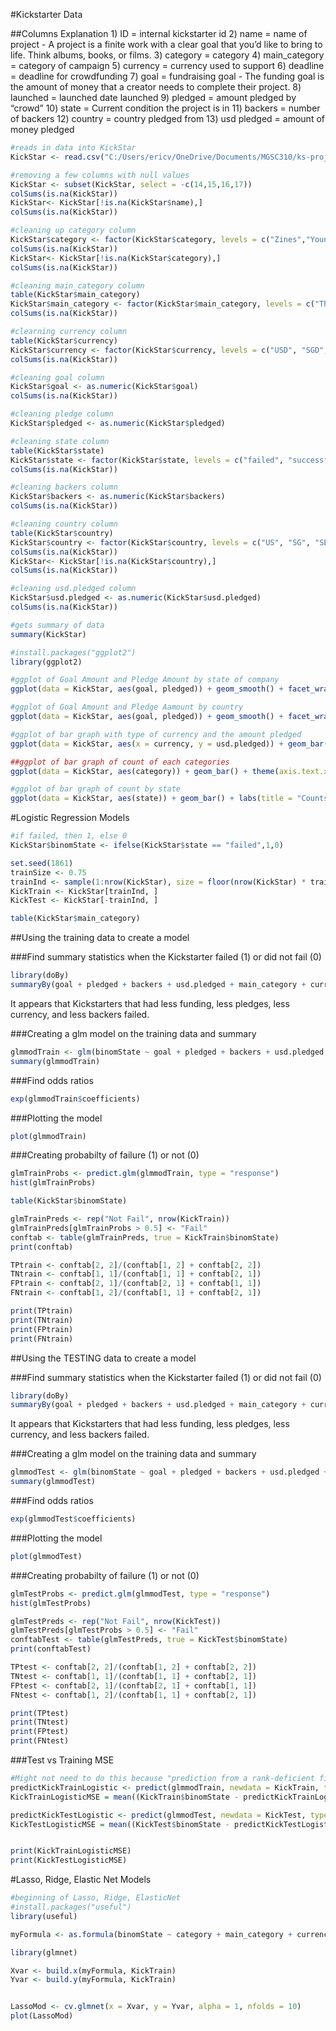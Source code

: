 #Kickstarter Data

##Columns Explanation
1) ID = internal kickstarter id
2) name = name of project - A project is a finite work with a clear goal that you’d like to bring to life. Think albums, books, or films.
3) category = category
4) main_category = category of campaign
5) currency = currency used to support
6) deadline = deadline for crowdfunding
7) goal = fundraising goal - The funding goal is the amount of money that a creator needs to complete their project.
8) launched = launched date launched
9) pledged = amount pledged by "crowd"
10) state = Current condition the project is in
11) backers = number of backers
12) country = country pledged from
13) usd pledged = amount of money pledged

```r
#reads in data into KickStar
KickStar <- read.csv("C:/Users/ericv/OneDrive/Documents/MGSC310/ks-projects-201612.csv")

#removing a few columns with null values
KickStar <- subset(KickStar, select = -c(14,15,16,17))
colSums(is.na(KickStar))
KickStar<- KickStar[!is.na(KickStar$name),]
colSums(is.na(KickStar))

#cleaning up category column
KickStar$category <- factor(KickStar$category, levels = c("Zines","Young Adult", "World Music", "Workshops" ,"Woodworking", "Webseries", "Webcomics", "Web","Weaving", "Wearables", "Video Games", "Video Art", "Video", "Vegan", "Typography", "Translations", "Thrillers", "Theater", "Textiles", "Television", "Technology", "Taxidermy", "Tabletop Games", "Stationery", "Spaces", "Space Exploration", "Sound", "Software", "Small Batch", "Shorts", "Sculpture", "Science Fiction", "Romance", "Rock", "Robots", "Restaurants", "Residencies", "Ready-to-wear", "Radio & Podcasts", "R&B", "Quilts", "Puzzles", "Punk", "Publishing", "Public Art", "Product Design", "Printing", "Print", "Pottery", "Pop", "Poetry", "Plays", "Playing Cards", "Places", "Photography", "Photobooks", "Photo", "Pet Fashion", "Periodicals", "Performances", "Performance Art", "People", "Painting", "Nonfiction", "Nature", "Narrative Film", "Musical", "Music Videos", "Music", "Movie Theaters", "Mobile Games", "Mixed Media", "Metal", "Makerspaces", "Live Games", "Literary Journals", "Letterpress", "Latin", "Knitting", "Kids", "Journalism", "Jewelry", "Jazz", "Interactive Design", "Installations", "Indie Rock", "Immersive", "Illustration", "Horror", "Hip-Hop", "Hardware", "Graphic Novels", "Graphic Design", "Glass", "Gaming Hardware", "Games", "Gadgets", "Footwear", "Food Trucks", "Food", "Flight", "Fine Art", "Film & Video", "Fiction", "Festivals", "Fashion", "Farms", "Farmer's Markets", "Fantasy", "Family", "Faith", "Fabrication Tools", "Experimental", "Events", "Embroidery", "Electronic Music", "Drinks", "Drama", "Documentary", "DIY Electronics", "DIY", "Digital Art", "Design", "Dance", "Crochet", "Crafts", "Couture", "Country & Folk", "Cookbooks", "Conceptual Art", "Community Gardens", "Comics", "Comic Books", "Comedy", "Classical Music", "Civic Design", "Chiptune", "Childrenswear", "Children's Books", "Ceramics", "Candles", "Camera Equipment", "Calendars", "Blues", "Bacon", "Audio", "Art Books", "Art", "Architecture", "Apps", "Apparel", "Anthologies", "Animation", "Animals", "Action", "Accessories", "Academic", "3D Printing"))
colSums(is.na(KickStar))
KickStar<- KickStar[!is.na(KickStar$category),]
colSums(is.na(KickStar))

#cleaning main_category column
table(KickStar$main_category)
KickStar$main_category <- factor(KickStar$main_category, levels = c("Theater", "Technology", "Publishing", "Photography", "Music", "Journalism", "Games", "Food", "Film & Video", "Fashion", "Design", "Dance", "Crafts", "Comics", "Art"))
colSums(is.na(KickStar))

#clearning currency column
table(KickStar$currency)
KickStar$currency <- factor(KickStar$currency, levels = c("USD", "SGD", "SEK", "NZD", "NOK", "MXN", "HKD", "GBP", "EUR", "DKK", "CHF", "CAD", "AUD"))
colSums(is.na(KickStar))

#cleaning goal column
KickStar$goal <- as.numeric(KickStar$goal)
colSums(is.na(KickStar))

#cleaning pledge column
KickStar$pledged <- as.numeric(KickStar$pledged)

#cleaning state column
table(KickStar$state)
KickStar$state <- factor(KickStar$state, levels = c("failed", "successful", "canceled", "live", "undefined", "suspended"))
colSums(is.na(KickStar))

#cleaning backers column
KickStar$backers <- as.numeric(KickStar$backers)
colSums(is.na(KickStar))

#cleaning country column
table(KickStar$country)
KickStar$country <- factor(KickStar$country, levels = c("US", "SG", "SE", "NZ", "NO", "NL", "MX", "LU", "IT", "IE", "HK", "GB", "FR", "ES", "DK", "DE", "CH", "CA", "BE", "AU", "AT"))
colSums(is.na(KickStar))
KickStar<- KickStar[!is.na(KickStar$country),]
colSums(is.na(KickStar))

#cleaning usd.pledged column
KickStar$usd.pledged <- as.numeric(KickStar$usd.pledged)
colSums(is.na(KickStar))

#gets summary of data
summary(KickStar)
```



```r
#install.packages("ggplot2")
library(ggplot2)

#ggplot of Goal Amount and Pledge Amount by state of company
ggplot(data = KickStar, aes(goal, pledged)) + geom_smooth() + facet_wrap(~state) + labs(title = "Smooth Plot of Goal vs Pledge Amount by State of Company") + labs(x = "Goal Amount", y = "Pledge Amount")

#ggplot of Goal Amount and Pledge Aamount by country
ggplot(data = KickStar, aes(goal, pledged)) + geom_smooth() + facet_wrap(~country) + labs(title = "Smooth Plot of Goal vs Pledge Amount by Country") + labs(x = "Goal Amount", y = "Pledge Amount")

#ggplot of bar graph with type of currency and the amount pledged 
ggplot(data = KickStar, aes(x = currency, y = usd.pledged)) + geom_bar(stat = "identity") + labs(x = "Type of Currency", y = "Amount of $ Pledged") + labs(title = "Amount Pledged by Currency")

##ggplot of bar graph of count of each categories
ggplot(data = KickStar, aes(category)) + geom_bar() + theme(axis.text.x = element_text(angle = 90, hjust = 1)) + labs(title = "Count of Categories", x = "Categories", y = "Count")

#ggplot of bar graph of count by state 
ggplot(data = KickStar, aes(state)) + geom_bar() + labs(title = "Counts per State")
```



#Logistic Regression Models


```r
#if failed, then 1, else 0
KickStar$binomState <- ifelse(KickStar$state == "failed",1,0)

set.seed(1861)
trainSize <- 0.75
trainInd <- sample(1:nrow(KickStar), size = floor(nrow(KickStar) * trainSize))
KickTrain <- KickStar[trainInd, ]
KickTest <- KickStar[-trainInd, ]
```

```r
table(KickStar$main_category)
```

##Using the training data to create a model


###Find summary statistics when the Kickstarter failed (1) or did not fail (0)
```r
library(doBy)
summaryBy(goal + pledged + backers + usd.pledged + main_category + currency + country ~ binomState, data = KickTrain, fun = c(mean,sd))
```
It appears that Kickstarters that had less funding, less pledges, less currency, and less backers failed.


###Creating a glm model on the training data and summary
```r
glmmodTrain <- glm(binomState ~ goal + pledged + backers + usd.pledged + main_category + currency + country, data = KickTrain, family = binomial)
summary(glmmodTrain)

```

###Find odds ratios
```r
exp(glmmodTrain$coefficients)
```


###Plotting the model
```r
plot(glmmodTrain)
```

###Creating probabilty of failure (1) or not (0)
```r
glmTrainProbs <- predict.glm(glmmodTrain, type = "response")
hist(glmTrainProbs)
```

```r
table(KickStar$binomState)

glmTrainPreds <- rep("Not Fail", nrow(KickTrain))
glmTrainPreds[glmTrainProbs > 0.5] <- "Fail"
conftab <- table(glmTrainPreds, true = KickTrain$binomState)
print(conftab)
```

```r
TPtrain <- conftab[2, 2]/(conftab[1, 2] + conftab[2, 2])
TNtrain <- conftab[1, 1]/(conftab[1, 1] + conftab[2, 1])
FPtrain <- conftab[2, 1]/(conftab[2, 1] + conftab[1, 1])
FNtrain <- conftab[1, 2]/(conftab[1, 1] + conftab[2, 1])

print(TPtrain)
print(TNtrain)
print(FPtrain)
print(FNtrain)

```

##Using the TESTING data to create a model


###Find summary statistics when the Kickstarter failed (1) or did not fail (0)
```r
library(doBy)
summaryBy(goal + pledged + backers + usd.pledged + main_category + currency + country ~ binomState, data = KickTest, fun = c(mean,sd))
```
It appears that Kickstarters that had less funding, less pledges, less currency, and less backers failed.


###Creating a glm model on the training data and summary
```r
glmmodTest <- glm(binomState ~ goal + pledged + backers + usd.pledged + main_category + currency + country, data = KickTest, family = binomial)
summary(glmmodTest)

```

###Find odds ratios
```r
exp(glmmodTest$coefficients)
```


###Plotting the model
```r
plot(glmmodTest)
```

###Creating probabilty of failure (1) or not (0)
```r
glmTestProbs <- predict.glm(glmmodTest, type = "response")
hist(glmTestProbs)
```

```r
glmTestPreds <- rep("Not Fail", nrow(KickTest))
glmTestPreds[glmTestProbs > 0.5] <- "Fail"
conftabTest <- table(glmTestPreds, true = KickTest$binomState)
print(conftabTest)
```

```r
TPtest <- conftab[2, 2]/(conftab[1, 2] + conftab[2, 2])
TNtest <- conftab[1, 1]/(conftab[1, 1] + conftab[2, 1])
FPtest <- conftab[2, 1]/(conftab[2, 1] + conftab[1, 1])
FNtest <- conftab[1, 2]/(conftab[1, 1] + conftab[2, 1])

print(TPtest)
print(TNtest)
print(FPtest)
print(FNtest)

```

###Test vs Training MSE
```r
#Might not need to do this because "prediction from a rank-deficient fit may be misleadingprediction from a rank-deficient fit may be misleading"
predictKickTrainLogistic <- predict(glmmodTrain, newdata = KickTrain, type = "response")
KickTrainLogisticMSE = mean((KickTrain$binomState - predictKickTrainLogistic)^2)

predictKickTestLogistic <- predict(glmmodTest, newdata = KickTest, type = "response")
KickTestLogisticMSE = mean((KickTest$binomState - predictKickTestLogistic)^2)


print(KickTrainLogisticMSE)
print(KickTestLogisticMSE)
```


#Lasso, Ridge, Elastic Net Models

```r
#beginning of Lasso, Ridge, ElasticNet
#install.packages("useful")
library(useful)

myFormula <- as.formula(binomState ~ category + main_category + currency + goal + pledged + backers + country + usd.pledged)

library(glmnet)

Xvar <- build.x(myFormula, KickTrain) 
Yvar <- build.y(myFormula, KickTrain)


LassoMod <- cv.glmnet(x = Xvar, y = Yvar, alpha = 1, nfolds = 10)
plot(LassoMod)
```







